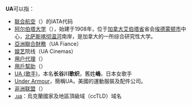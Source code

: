 '''UA'''可以指：
* [[联合航空|联合航空]]（{{lang-en|United Airlines}}）的IATA代码
* [[阿尔伯塔大学|阿尔伯塔大学]]（{{lang-en|University of Alberta}}），始建于1908年，位于[[加拿大|加拿大]][[艾伯塔省|艾伯塔省]]省会[[埃德蒙顿市|埃德蒙顿市]]中心，[[北萨斯喀彻温河|北萨斯喀彻温河]]南岸，是加拿大的一所综合研究性大学。
* [[亞洲聯合財務|亞洲聯合財務]]（UA Fiance）
* [[娱艺|娱艺]]院线（UA Cinemas）
* [[用户代理|用户代理]]（{{lang|en|'''U'''ser '''a'''gent}}）
* [[用戶幫助|用戶幫助]]（{{lang|en|'''U'''ser '''a'''ssitance}}）
* [[UA_(歌手)|UA (歌手)]]，本名'''长谷川歌织'''，舊姓'''嶋'''，日本女歌手
* [[Under_Armour|Under Armour]]，簡稱UA，美國的運動服裝及配件公司。
* [[非洲联盟|非洲联盟]]（{{lang-fr|Union Africaine}}）
* [[.ua|.ua]]：烏克蘭國家及地區頂級域（ccTLD）域名
{{disambig|Cat=二字拉丁字母缩写消歧义}}